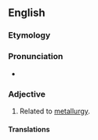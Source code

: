 ==English==

===Etymology===
{{suffix|en|metallurgy|ic}}

===Pronunciation===
* {{rhymes|en|ɜː(ɹ)dʒɪk|s=4}}

===Adjective===
{{en-adj|-}}

# Related to [[metallurgy]].
#: {{syn|en|metallurgical}}

====Translations====
{{trans-see|metallurgical}}

{{topics|en|Metallurgy}}